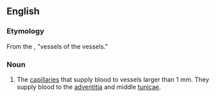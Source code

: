 ==English==

===Etymology===

From the {{L.}} {{term|lang=la|vasa}} {{term|lang=la|vasorum}}, "vessels of the vessels."

===Noun===
{{en-noun|pl='', singular [[vas vasorum]]''}}

#{{anatomy}} The [[capillary|capillaries]] that supply blood to vessels larger than 1 mm. They supply blood to the [[adventitia]] and middle [[tunica]]e.